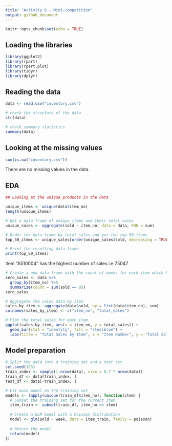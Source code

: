 ```yaml
---
title: "Activity 8 - Mini-competition"
output: github_document
---
```


```r
knitr::opts_chunk$set(echo = TRUE)
```

## Loading the libraries

```r

library(ggplot2)
library(rpart)
library(rpart.plot)
library(tidyr)
library(dplyr)

```

## Reading the data
```r
data <- read.csv("inventory.csv")

# check the structure of the data
str(data)

# check summary statistics
summary(data)

```

## Looking at the missing values

```r
sum(is.na("inventory.csv"))
```

There are no missing values in the data.

## EDA

```r
## Looking at the unique products in the data

unique_items <- unique(data$item_no)
length(unique_items)

```
```r
# Get a data frame of unique items and their total sales
unique_sales <- aggregate(sold ~ item_no, data = data, FUN = sum)

# Order the data frame by total sales and get the top 50 items
top_50_items <- unique_sales[order(unique_sales$sold, decreasing = TRUE), ][1:50, ]

# Print the resulting data frame
print(top_50_items)


```

Item "A510004" has the highest number of sales i.e 75047

```r
# Create a new data frame with the count of weeks for each item which have 0 sales
zero_sales <- data %>%
  group_by(item_no) %>%
  summarize(count = sum(sold == 0)) 
zero_sales


```

```r
# Aggregate the sales data by item
sales_by_item <- aggregate(data$sold, by = list(data$item_no), sum)
colnames(sales_by_item) <- c("item_no", "total_sales")

# Plot the total sales for each item
ggplot(sales_by_item, aes(x = item_no, y = total_sales)) + 
  geom_bar(stat = "identity", fill = "steelblue") + 
  labs(title = "Total Sales by Item", x = "Item Number", y = "Total Sales")

```

## Model preparation

```r
# Split the data into a training set and a test set
set.seed(123)
train_index <- sample(1:nrow(data), size = 0.7 * nrow(data))
train_df <- data[train_index, ]
test_df <- data[-train_index, ]

# Fit each model on the training set
models <- lapply(unique(train_df$item_no), function(item) {
  # Subset the training set for the current item
  item_train <- subset(train_df, item_no == item)
  
  # Create a GLM model with a Poisson distribution
  model <- glm(sold ~ week, data = item_train, family = poisson)
  
  # Return the model
  return(model)
})
```






